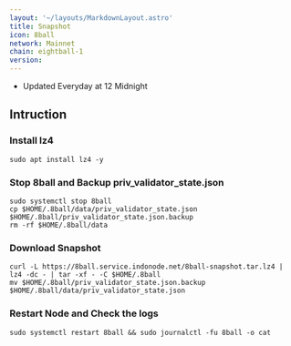 ```yaml
---
layout: '~/layouts/MarkdownLayout.astro'
title: Snapshot
icon: 8ball
network: Mainnet
chain: eightball-1
version:  
---
```

- Updated Everyday at 12 Midnight

## Intruction

### Install lz4
```
sudo apt install lz4 -y
```

### Stop 8ball and Backup priv_validator_state.json
```
sudo systemctl stop 8ball
cp $HOME/.8ball/data/priv_validator_state.json $HOME/.8ball/priv_validator_state.json.backup
rm -rf $HOME/.8ball/data
```

### Download Snapshot
```
curl -L https://8ball.service.indonode.net/8ball-snapshot.tar.lz4 | lz4 -dc - | tar -xf - -C $HOME/.8ball
mv $HOME/.8ball/priv_validator_state.json.backup $HOME/.8ball/data/priv_validator_state.json
```

### Restart Node and Check the logs

```
sudo systemctl restart 8ball && sudo journalctl -fu 8ball -o cat
```